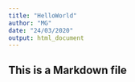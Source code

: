 ---
title: "HelloWorld"
author: "MG"
date: "24/03/2020"
output: html_document
---

## This is a Markdown file